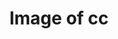 ---
title: Image of cc
image: imgs/4-2017.jpeg
imagealt: Image of cc
description: This is just a test post
filter: ["2017"]
---